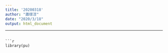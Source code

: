 ```yaml
---
title: '20200318'
author: "蕭璟淳"
date: "2020/3/18"
output: html_document
```
---
```

```r
library(pu)
```

